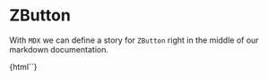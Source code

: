 
<Meta title="ZButton" component="z-button" />

# ZButton

With `MDX` we can define a story for `ZButton` right in the middle of our
markdown documentation.

<Preview>
  <Story name="sample">
    {html`<z-button label="Hello world!"></z-button>`}
  </Story>
</Preview>

<Props of="z-button" />
